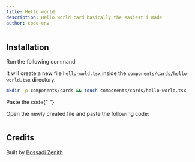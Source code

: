 ```yaml
---
title: Hello world
description: Hello world card basically the easiest i made
author: code-env
---
```


<ComponentPreview name="hello-world-cards" height={300} />

## Installation

<Steps>

<Step>Run the following command</Step>

It will create a new file `hello-wold.tsx` inside the `components/cards/hello-world.tsx` directory.

```bash
mkdir -p components/cards && touch components/cards/hello-world.tsx
```

<Step>Paste the code</Step>{" "}

Open the newly created file and paste the following code:

```jsx file=<rootDir>/fg/cards/hello-world.tsx

```

</Steps>

## Credits

Built by [Bossadi Zenith](https://github.com/code-env)
